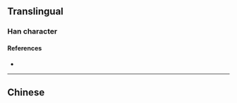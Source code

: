 {{also|渾}}
{{character info/new}}
==Translingual==

===Han character===
{{Han char|rn=85|rad=水|as=06|sn=9|four=|canj=EBKQ|ids=⿰氵军}}

====References====
* {{Han ref|kx=0623.171|hdz=31616.080|uh=6D51|ud=27985}}

----

==Chinese==
{{zh-see|渾}}
